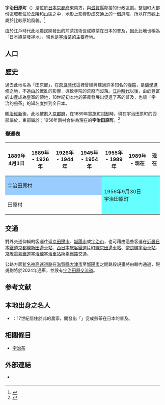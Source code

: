 {{日本町村
| 自治體名=宇治田原
| 町村=町
| 圖像=[[File:Sarumaru_shrine01.jpg|240px]]
| 圖像說明=[[猿丸神社|猿丸神社]]
| 町村章=[[File:Emblem_of_Ujitawara,_Kyoto.svg|100px]]
| 日文原名=宇治田原町
| 平假名=うじたわらちょう
| 羅馬字拼音=Ujitawara-chō
| 都道府縣=京都府
| 支廳=
| 郡=綴喜郡
| 編號=26344-3
| 面積=58.26
| 邊界未定=
| 人口={{formatnum:{{自治體人口/京都府|宇治田原町}}}}<ref>{{自治體人口/京都府|source}}</ref>
| 統計時間= {{自治體人口/京都府|date}}
| 自治體=[[宇治市|宇治市]]、[[城陽市|城陽市]]、[[久御山町|久御山町]]、[[井手町|井手町]]、[[和束町|和束町]]<br>'''[[滋賀縣|滋賀縣]]'''：[[大津市|大津市]]、[[甲賀市|甲賀市]]
| 樹=
| 花=
| 鳥=
| 其他象徵物=
| 其他象徵=
| 首長=西谷信夫
| 卸任日期=2021年2月12日
| 郵遞區號=610-0289
| 所在地=綴喜郡宇治田原町大字荒木小字西出10
| 電話號碼=774-88-2250
| 外部連結=http://www.town.ujitawara.kyoto.jp/
| 經度=
| 緯度=
| 地圖=[[File:Ujitawara_in_Kyoto_Prefecture_Ja.svg|250px]]
| 註記=
}}
'''宇治田原町'''（{{jpn|j=宇治田原町|hg=うじたわらちょう|rm=Ujitawara chō|f=y}}）是位於[[日本|日本]][[京都府|京都府]]東南方，與[[滋賀縣|滋賀縣]]鄰接的行政區劃。整個町大部份區域都位於丘陵和山區之中，地形上影響形成交通上的一個屏障，所以在景觀上屬於比較原始風貌。<ref>{{Cite web| url=http://www.town.ujitawara.kyoto.jp/0000000058.html| title=位置| date=2017-03-09| publisher=宇治田原町公所| accessdate=2017-09-29| language=ja| archive-date=2017-09-29| archive-url=https://web.archive.org/web/20170929183009/http://www.town.ujitawara.kyoto.jp/0000000058.html| dead-url=no}}</ref>

由於江戶時代此地農民開發出的煎茶技術促成綠茶在日本的普及，因此此地也稱為「日本綠茶發祥地」，現也是[[宇治茶|宇治茶]]的主要產地。

== 人口 ==

{{日本人口統計| location=Ujitawara, Kyoto}}

== 歷史 ==
過去此地名為「田原鄉」，在[[奈良時代|奈良時代]]這裡曾經興建過許多知名的[[寺院|寺院]]，是[[佛學|佛學]]進修之地，不過由於戰亂的影響，導致寺院的荒廢而沒落。[[江戶時代|江戶時代]]以後，由於豐富的山產成為皇室的領地，18世紀初本地的茶農發展出{{tsl|ja|青製煎茶製法}}促進了茶的普及，也讓「宇治的煎茶」的知名度推到全日本。

[[明治維新|明治維新]]後，此地被劃入[[京都府|京都府]]，在1889年實施[[町村制|町村制]]時，現在宇治田原町的西部屬於{{Tsl|ja|田原村 (京都府)|田原村 (京都府)|田原村}}，東部屬於{{Tsl|ja|宇治田原村}}；1956年兩村合併為現在的'''宇治田原町'''。<ref>{{Cite web| url=http://www.town.ujitawara.kyoto.jp/0000000081.html| title=沿革| publisher=宇治田原町公所| accessdate=2017-09-29| language=ja| date=2014-03-25| archive-date=2016-06-07| archive-url=https://web.archive.org/web/20160607075133/http://www.town.ujitawara.kyoto.jp/0000000081.html| dead-url=no}}</ref>

=== 變遷表 ===

{| class="wikitable" style="font-size:x-small;"
! 1889年4月1日
! 1889年 - 1926年
! 1926年 - 1944年
! 1945年 - 1954年
! 1955年 - 1989年
! 1989年 - 现在
 !现在
|-
| colspan=4 style="background-color:#9cf;" | 宇治田原村
| rowspan=2 colspan=3 style="background-color:#66FFFF;" | 1956年9月30日<br />宇治田原町
|-
| colspan=4 | 田原村
|}

== 交通 ==
對外交通仰賴{{tsl|ja|京都京阪バス|京都京阪巴士}}的客運往返[[京田邊市|京田邊市]]、[[城陽市|城陽市]]或[[宇治市|宇治市]]，也可藉由這些客運在[[近畿日本鐵道|近畿日本鐵道]][[京都線_(近畿日本鐵道)|京都線]][[新田邊車站|新田邊車站]]、[[西日本旅客鐵道|西日本旅客鐵道]][[片町線|片町線]][[京田邊車站|京田邊車站]]、[[奈良線|奈良線]][[宇治車站_(JR西日本)|宇治車站]]、[[京阪電氣鐵道|京阪電氣鐵道]][[宇治線|宇治線]][[宇治車站_(京阪)|宇治車站]]換乘鐵路交通。

公路方面[[新名神高速道路|新名神高速道路]]在[[滋賀縣|滋賀縣]][[大津市|大津市]]至[[城陽市|城陽市]]之間路段規畫將由轄內通過，現規劃將於2024年通車，並設有[[宇治田原交流道|宇治田原交流道]]。

==参考文献==
<div class="references-small">
<references />
</div>

== 本地出身之名人 ==
* {{Tsl|ja|永谷宗円|永谷宗圓}}：17世紀居住於此的農家，開發出「{{Tsl|ja|青製煎茶製法}}」促成煎茶在日本的普及。

== 相關條目 ==
{{commonscat|Ujitawara, Kyoto}}
* [[宇治茶|宇治茶]]

== 外部連結 ==
* {{Ja}} {{Facebook|宇治田原町産業観光課-1471363563113595|宇治田原町產業觀光課}}

{{京都府}}
{{Authority control}}